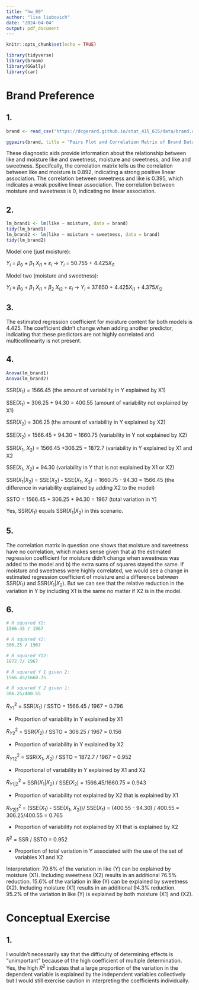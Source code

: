 ```yaml
---
title: "hw_09"
author: "lisa liubovich"
date: "2024-04-04"
output: pdf_document
---
```


```r
knitr::opts_chunk$set(echo = TRUE)
```

```r
library(tidyverse)
library(broom)
library(GGally)
library(car)
```

# Brand Preference

## 1.

```r
brand <- read_csv("https://dcgerard.github.io/stat_415_615/data/brand.csv")
```

```r
ggpairs(brand, title = "Pairs Plot and Correlation Matrix of Brand Dataset")
```

These diagnostic aids provide information about the relationship between like and moisture like and sweetness, moisture and sweetness, and like and sweetness. Specifcally, the correlation matrix tells us the correlation between like and moisture is 0.892, indicating a strong positive linear association. The correlation between sweetness and like is 0.395, which indicates a weak positive linear association. The correlation between moisture and sweetness is 0, indicating no linear association.

## 2.

```r
lm_brand1 <- lm(like ~ moisture, data = brand)
tidy(lm_brand1)
lm_brand2 <- lm(like ~ moisture + sweetness, data = brand)
tidy(lm_brand2)
```

Model one (just moisture):

$Y_{i}$ = $\beta_0$ + $\beta_1$ $X_{i1}$ + $\varepsilon_{i}$ $\rightarrow$ $Y_{i}$ = 50.755 + 4.425$X_{i1}$

Model two (moisture and sweetness):

$Y_{i}$ = $\beta_0$ + $\beta_1$ $X_{i1}$ + $\beta_2$ $X_{i2}$ + $\varepsilon_{i}$ $\rightarrow$ $Y_{i}$ = 37.650 + 4.425$X_{i1}$ + 4.375$X_{i2}$

## 3.

The estimated regression coefficient for moisture content for both models is 4.425. The coefficient didn't change when adding another predictor, indicating that these predictors are not highly correlated and multicollinearity is not present.

## 4.

```r
Anova(lm_brand1)
Anova(lm_brand2)
```

SSR($X_1$) = 1566.45 (the amount of variability in Y explained by X1)

SSE($X_1$) = 306.25 + 94.30 = 400.55 (amount of variability not explained by X1)

SSR($X_2$) = 306.25 (the amount of variability in Y explained by X2)

SSE($X_2$) = 1566.45 + 94.30 = 1660.75 (variability in Y not explained by X2)

SSR($X_1$, $X_2$) = 1566.45 +306.25 = 1872.7 (variability in Y explained by X1 and X2

SSE($X_1$, $X_2$) = 94.30 (variability in Y that is not explained by X1 or X2)

SSR($X_1$\|$X_2$) = SSE($X_2$) - SSE($X_1$, $X_2$) = 1660.75 - 94.30 = 1566.45 (the difference in variability explained by adding X2 to the model)

SSTO = 1566.45 + 306.25 + 94.30 = 1967 (total variation in Y)

Yes, SSR($X_1$) equals SSR($X_1$\|$X_2$) in this scenario.

## 5.

The correlation matrix in question one shows that moisture and sweetness have no correlation, which makes sense given that a) the estimated regression coefficient for moisture didn't change when sweetness was added to the model and b) the extra sums of squares stayed the same. If moisture and sweetness were highly correlated, we would see a change in estimated regression coefficient of moisture and a difference between SSR($X_1$) and SSR($X_1$\|$X_2$). But we can see that the relative reduction in the variation in Y by including X1 is the same no matter if X2 is in the model.

## 6.

```r
# R squared Y1:
1566.45 / 1967

# R squared Y2:
306.25 / 1967

# R squared Y12:
1872.7/ 1967

# R squared Y 1 given 2:
1566.45/1660.75

# R squared Y 2 given 1: 
306.25/400.55


```

$R^2_{Y1}$ = SSR($X_1$) / SSTO = 1566.45 / 1967 = 0.796

-   Proportion of variability in Y explained by X1

$R^2_{Y2}$ = SSR($X_2$) / SSTO = 306.25 / 1967 = 0.156

-   Proportion of variability in Y explained by X2

$R^2_{Y12}$ = SSR($X_1$, $X_2$) / SSTO = 1872.7 / 1967 = 0.952

-   Proportional of variability in Y explained by X1 and X2

$R^2_{Y1|2}$ = SSR($X_1$\|$X_2$) / SSE($X_2$) = 1566.45/1660.75 = 0.943

-   Proportion of variability not explained by X2 that is explained by X1

$R^2_{Y2|1}$ = (SSE($X_1$) - SSE($X_1$, $X_2$))/ SSE($X_1$) = (400.55 - 94.30) / 400.55 = 306.25/400.55 = 0.765

-   Proportion of variability not explained by X1 that is explained by X2

$R^2$ = SSR / SSTO = 0.952

-   Proportion of total variation in Y associated with the use of the set of variables X1 and X2

Interpretation: 79.6% of the variation in like (Y) can be explained by moisture (X1). Including sweetness (X2) results in an additional 76.5% reduction. 15.6% of the variation in like (Y) can be explained by sweetness (X2). Including moisture (X1) results in an additional 94.3% reduction. 95.2% of the variation in like (Y) is explained by both moisture (X1) and (X2).

# Conceptual Exercise

## 1.

I wouldn't necessarily say that the difficulty of determining effects is "unimportant" because of the high coefficient of multiple determination. Yes, the high $R^2$ indicates that a large proportion of the variation in the dependent variable is explained by the independent variables collectively but I would still exercise caution in interpreting the coefficients individually.

